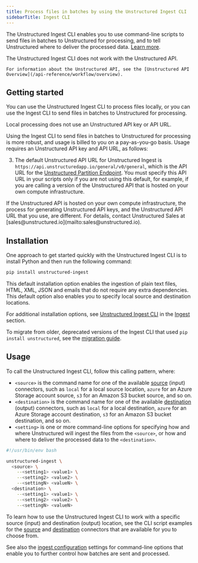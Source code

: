 ```yaml
---
title: Process files in batches by using the Unstructured Ingest CLI
sidebarTitle: Ingest CLI
---
```


The Unstructured Ingest CLI enables you to use command-line scripts to send files in batches to Unstructured for processing, and to tell Unstructured where to deliver the processed data. [Learn more](/open-source/ingestion/overview#unstructured-ingest-cli).

<Note>
    The Unstructured Ingest CLI does not work with the Unstructured API.

    For information about the Unstructured API, see the [Unstructured API Overview](/api-reference/workflow/overview).
</Note>

## Getting started


You can use the Unstructured Ingest CLI to process files locally, or you can use the Ingest CLI to send files in batches to Unstructured for processing.

Local processing does not use an Unstructured API key or API URL.

Using the Ingest CLI to send files in batches to Unstructured for processing is more robust, and usage is billed to you on a pay-as-you-go basis. Usage requires an Unstructured API key and API URL, as follows:

<GetStartedSimpleAPIOnly />

3. The default Unstructured API URL for Unstructured Ingest is `https://api.unstructuredapp.io/general/v0/general`, which is the API URL for the [Unstructured Partition Endpoint](/api-reference/partition/overview).
   You must specify this API URL in your 
   scripts only if you are not using this default, for example, if you are calling a version of the Unstructured API that is hosted on your own compute infrastructure.

<Note>
  If the Unstructured API is hosted on your own compute infrastructure, the process
  for generating Unstructured API keys, and the Unstructured API URL that you use, are different. 
  For details, contact Unstructured Sales at 
  [sales@unstructured.io](mailto:sales@unstructured.io).
</Note>

## Installation 

One approach to get started quickly with the Unstructured Ingest CLI is to install Python and then run the following command:

```bash
pip install unstructured-ingest
```

This default installation option enables the ingestion of plain text files, HTML, XML, JSON and emails that do not require any extra dependencies. This default option also enables you to specify local source and destination locations.


<AdditionalIngestDependencies />

For additional installation options, see [Unstructured Ingest CLI](/open-source/ingestion/overview#unstructured-ingest-cli) in the [Ingest](/open-source/ingestion/overview) section.

<Info>To migrate from older, deprecated versions of the Ingest CLI that used `pip install unstructured`, see the [migration guide](/open-source/ingestion/overview#migration-guide).</Info>

## Usage

To call the Unstructured Ingest CLI, follow this calling pattern, where:

- `<source>` is the command name for one of the available [source](/open-source/ingestion/source-connectors/overview) (input) connectors, such as `local` for a local source location, `azure` for an Azure Storage account source, `s3` for an Amazon S3 bucket source, and so on.
- `<destination>` is the command name for one of the available [destination](/open-source/ingestion/destination-connectors/overview) (output) connectors, such as `local` for a local destination, `azure` for an Azure Storage account destination, `s3` for an Amazon S3 bucket destination, and so on.
- `<setting>` is one or more command-line options for specifying how and where Unstructured will ingest the files from the `<source>`, or how and where to deliver the processed data to the `<destination>`. 

```bash CLI
#!/usr/bin/env bash

unstructured-ingest \
  <source> \
    --<setting1> <value1> \
    --<setting2> <value2> \
    --<settingN> <valueN> \
  <destination> \
    --<setting1> <value1> \
    --<setting2> <value2> \
    --<settingN> <valueN>
```

To learn how to use the Unstructured Ingest CLI to work with a specific source (input) and destination (output) location, see the CLI script examples for the [source](/open-source/ingestion/source-connectors/overview) and [destination](/open-source/ingestion/destination-connectors/overview) connectors that are available for you to choose from.

See also the [ingest configuration](/open-source/ingestion/ingest-configuration/overview) settings for command-line options that enable you to further control how batches are sent and processed.